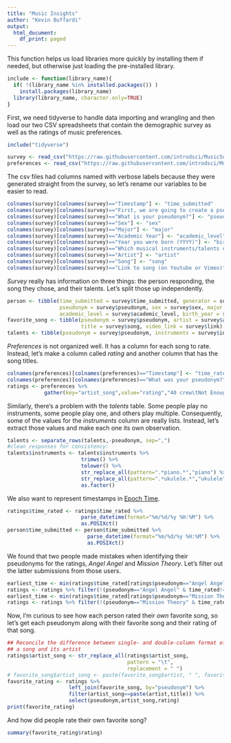 ```yaml
---
title: "Music Insights"
author: "Kevin Buffardi"
output:
  html_document:
    df_print: paged
---
```


This function helps us load libraries more quickly by installing them if needed, but otherwise just loading the pre-installed library.
```r
include <- function(library_name){
  if( !(library_name %in% installed.packages()) )
    install.packages(library_name) 
  library(library_name, character.only=TRUE)
}
```
First, we need tidyverse to handle data importing and wrangling and then load our two CSV spreadsheets that contain the demographic survey as well as the ratings of music preferences.

```r
include("tidyverse")

survey <- read_csv("https://raw.githubusercontent.com/introdsci/MusicSurvey/master/music-survey.csv")
preferences <- read_csv("https://raw.githubusercontent.com/introdsci/MusicSurvey/master/preferences-survey.csv")
```

The csv files had columns named with verbose labels because they were generated straight from the survey, so let's rename our variables to be easier to read.
```r
colnames(survey)[colnames(survey)=="Timestamp"] <- "time_submitted"
colnames(survey)[colnames(survey)=="First, we are going to create a pseudonym for you to keep this survey anonymous (more or less). Which pseudonym generator would you prefer?"] <- "pseudonym_generator"
colnames(survey)[colnames(survey)=="What is your pseudonym?"] <- "pseudonym"
colnames(survey)[colnames(survey)=="Sex"] <- "sex"
colnames(survey)[colnames(survey)=="Major"] <- "major"
colnames(survey)[colnames(survey)=="Academic Year"] <- "academic_level"
colnames(survey)[colnames(survey)=="Year you were born (YYYY)"] <- "birth_year"
colnames(survey)[colnames(survey)=="Which musical instruments/talents do you play? (Select all that apply)"] <- "instruments"
colnames(survey)[colnames(survey)=="Artist"] <- "artist" 
colnames(survey)[colnames(survey)=="Song"] <- "song"
colnames(survey)[colnames(survey)=="Link to song (on Youtube or Vimeo)"] <- "link"
```

*Survey* really has information on three things: the person responding, the song they chose, and their talents. Let's split those up independently.

```r
person <- tibble(time_submitted = survey$time_submitted, generator = survey$pseudonym_generator,
                 pseudonym = survey$pseudonym, sex = survey$sex, major = survey$major,
                 academic_level = survey$academic_level, birth_year = survey$birth_year)
favorite_song <- tibble(pseudonym = survey$pseudonym, artist = survey$artist, 
                        title = survey$song, video_link = survey$link)
talents <- tibble(pseudonym = survey$pseudonym, instruments = survey$instruments)
```

*Preferences* is not organized well. It has a column for each song to rate. 
Instead, let's make a column called *rating* and another column that has the song titles.

```r
colnames(preferences)[colnames(preferences)=="Timestamp"] <- "time_rated"
colnames(preferences)[colnames(preferences)=="What was your pseudonym?"] <- "pseudonym"
ratings <- preferences %>% 
            gather(key="artist_song",value="rating","40 crew\tNot Enough":"Wheezer\tBuddy Holly")
```

Similarly, there's a problem with the *talents* table. Some people play no instruments, 
some people play one, and others play multiple. Consequently, some of the values for the 
*instruments* column are really lists. Instead, let's extract those values and make each 
one its own observation.

```r
talents <- separate_rows(talents,-pseudonym, sep=",")
#clean responses for consistency:
talents$instruments <- talents$instruments %>% 
                        trimws() %>% 
                        tolower() %>%
                        str_replace_all(pattern=".*piano.*","piano") %>%
                        str_replace_all(pattern=".*ukulele.*","ukulele") %>%
                        as.factor()
```

We also want to represent timestamps in [Epoch Time](https://en.wikipedia.org/wiki/Unix_time).

```r
ratings$time_rated <- ratings$time_rated %>% 
                        parse_datetime(format="%m/%d/%y %H:%M") %>% 
                        as.POSIXct()
person$time_submitted <- person$time_submitted %>% 
                          parse_datetime(format="%m/%d/%y %H:%M") %>% 
                          as.POSIXct()
```

We found that two people made mistakes when identifying their pseudonyms for the ratings, 
*Angel Angel* and *Mission Theory*. Let's filter out the latter submissions from those users.

```r
earliest_time <- min(ratings$time_rated[ratings$pseudonym=="Angel Angel"])
ratings <- ratings %>% filter(!(pseudonym=="Angel Angel" & time_rated!=earliest_time))
earliest_time <- min(ratings$time_rated[ratings$pseudonym=="Mission Theory"])
ratings <- ratings %>% filter(!(pseudonym=="Mission Theory" & time_rated!=earliest_time))
```

Now, I'm curious to see how each person rated their *own* favorite song, so let's get each pseudonym along with their favorite song and their rating of that song.

```r
## Reconcile the difference between single- and double-column format of representing
## a song and its artist
ratings$artist_song <- str_replace_all(ratings$artist_song, 
                                       pattern = "\t", 
                                       replacement = " ")
# favorite_song$artist_song <- paste(favorite_song$artist, " ", favorite_song$title)
favorite_rating <- ratings %>% 
                    left_join(favorite_song, by="pseudonym") %>%
                    filter(artist_song==paste(artist,title)) %>%
                    select(pseudonym,artist_song,rating)
print(favorite_rating)
```

And how did people rate their own favorite song?

```r
summary(favorite_rating$rating)
```